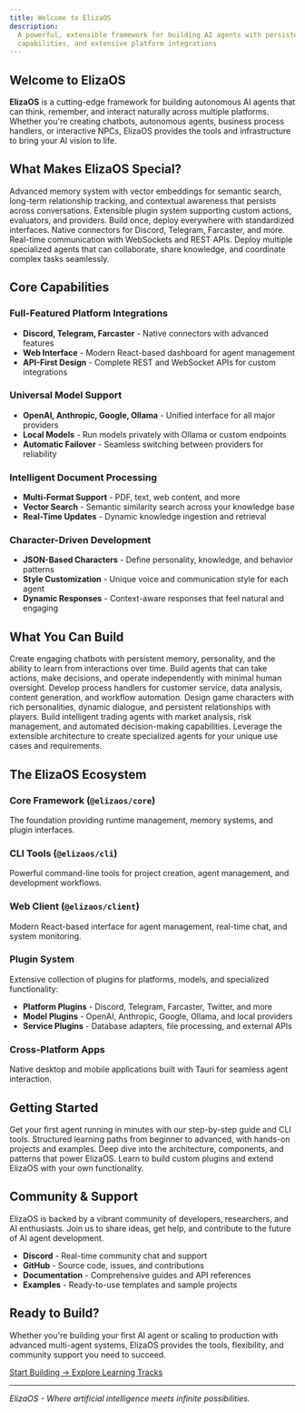 ```yaml
---
title: Welcome to ElizaOS
description:
  A powerful, extensible framework for building AI agents with persistent memory, multi-modal
  capabilities, and extensive platform integrations
---
```


## Welcome to ElizaOS

**ElizaOS** is a cutting-edge framework for building autonomous AI agents that can think, remember,
and interact naturally across multiple platforms. Whether you're creating chatbots, autonomous
agents, business process handlers, or interactive NPCs, ElizaOS provides the tools and
infrastructure to bring your AI vision to life.

## What Makes ElizaOS Special?

<div className="grid grid-cols-1 md:grid-cols-2 gap-4 mt-6">

<Card title="Persistent Memory" href="/docs/core-concepts/data-state/memory-system">
  Advanced memory system with vector embeddings for semantic search, long-term relationship
  tracking, and contextual awareness that persists across conversations.
</Card>

<Card title="Plugin Architecture" href="/docs/core-concepts/architecture/plugin-system">
  Extensible plugin system supporting custom actions, evaluators, and providers. Build once, deploy
  everywhere with standardized interfaces.
</Card>

<Card title="Multi-Platform Support" href="/docs/core-concepts/communication">
  Native connectors for Discord, Telegram, Farcaster, and more. Real-time communication with
  WebSockets and REST APIs.
</Card>

<Card title="Multi-Agent Systems" href="/docs/core-concepts/agent-development/agents">
  Deploy multiple specialized agents that can collaborate, share knowledge, and coordinate complex
  tasks seamlessly.
</Card>

</div>

## Core Capabilities

### **Full-Featured Platform Integrations**

- **Discord, Telegram, Farcaster** - Native connectors with advanced features
- **Web Interface** - Modern React-based dashboard for agent management
- **API-First Design** - Complete REST and WebSocket APIs for custom integrations

### **Universal Model Support**

- **OpenAI, Anthropic, Google, Ollama** - Unified interface for all major providers
- **Local Models** - Run models privately with Ollama or custom endpoints
- **Automatic Failover** - Seamless switching between providers for reliability

### **Intelligent Document Processing**

- **Multi-Format Support** - PDF, text, web content, and more
- **Vector Search** - Semantic similarity search across your knowledge base
- **Real-Time Updates** - Dynamic knowledge ingestion and retrieval

### **Character-Driven Development**

- **JSON-Based Characters** - Define personality, knowledge, and behavior patterns
- **Style Customization** - Unique voice and communication style for each agent
- **Dynamic Responses** - Context-aware responses that feel natural and engaging

## What You Can Build

<div className="grid grid-cols-1 md:grid-cols-3 gap-4 mt-6">

<Card title="Conversational Agents">
  Create engaging chatbots with persistent memory, personality, and the ability to learn from
  interactions over time.
</Card>

<Card title="Autonomous Agents">
  Build agents that can take actions, make decisions, and operate independently with minimal human
  oversight.
</Card>

<Card title="Business Automation">
  Develop process handlers for customer service, data analysis, content generation, and workflow
  automation.
</Card>

<Card title="Interactive NPCs">
  Design game characters with rich personalities, dynamic dialogue, and persistent relationships
  with players.
</Card>

<Card title="Trading Systems">
  Build intelligent trading agents with market analysis, risk management, and automated
  decision-making capabilities.
</Card>

<Card title="Custom Solutions">
  Leverage the extensible architecture to create specialized agents for your unique use cases and
  requirements.
</Card>

</div>

## The ElizaOS Ecosystem

### **Core Framework** (`@elizaos/core`)

The foundation providing runtime management, memory systems, and plugin interfaces.

### **CLI Tools** (`@elizaos/cli`)

Powerful command-line tools for project creation, agent management, and development workflows.

### **Web Client** (`@elizaos/client`)

Modern React-based interface for agent management, real-time chat, and system monitoring.

### **Plugin System**

Extensive collection of plugins for platforms, models, and specialized functionality:

- **Platform Plugins** - Discord, Telegram, Farcaster, Twitter, and more
- **Model Plugins** - OpenAI, Anthropic, Google, Ollama, and local providers
- **Service Plugins** - Database adapters, file processing, and external APIs

### **Cross-Platform Apps**

Native desktop and mobile applications built with Tauri for seamless agent interaction.

## Getting Started

<div className="grid grid-cols-1 md:grid-cols-2 gap-4 mt-6">

<Card title="Quick Start" href="/docs/getting-started/quickstart">
  Get your first agent running in minutes with our step-by-step guide and CLI tools.
</Card>

<Card title="Learning Tracks" href="/docs/learning-tracks">
  Structured learning paths from beginner to advanced, with hands-on projects and examples.
</Card>

<Card title="Core Concepts" href="/docs/core-concepts">
  Deep dive into the architecture, components, and patterns that power ElizaOS.
</Card>

<Card title="Plugin Development" href="/docs/plugins">
  Learn to build custom plugins and extend ElizaOS with your own functionality.
</Card>

</div>

## Community & Support

<Callout type="info" title="Join the ElizaOS Community">
ElizaOS is backed by a vibrant community of developers, researchers, and AI enthusiasts. Join us to share ideas, get help, and contribute to the future of AI agent development.

- **Discord** - Real-time community chat and support
- **GitHub** - Source code, issues, and contributions
- **Documentation** - Comprehensive guides and API references
- **Examples** - Ready-to-use templates and sample projects
  </Callout>

## Ready to Build?

Whether you're building your first AI agent or scaling to production with advanced multi-agent
systems, ElizaOS provides the tools, flexibility, and community support you need to succeed.

<div className="mt-6 flex flex-wrap gap-4">
  <a
    href="/docs/getting-started/quickstart"
    className="inline-flex items-center rounded-md bg-blue-600 px-4 py-2 text-white transition-colors hover:bg-blue-700"
  >
    Start Building →
  </a>
  <a
    href="/docs/learning-tracks"
    className="inline-flex items-center rounded-md border border-gray-300 px-4 py-2 transition-colors hover:bg-gray-50"
  >
    Explore Learning Tracks
  </a>
</div>

---

_ElizaOS - Where artificial intelligence meets infinite possibilities._
